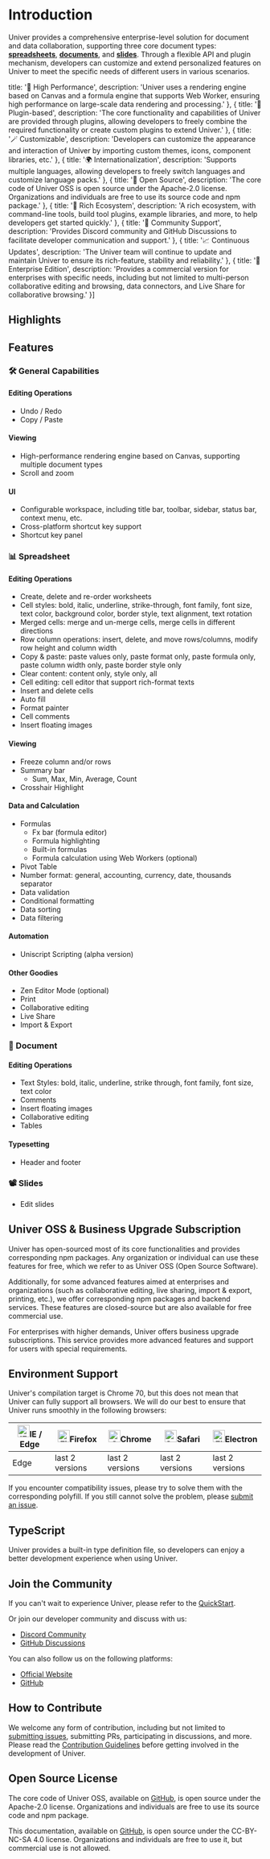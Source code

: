 
# Introduction

<BadgeGroup values={[UniverTypes.GENERAL]} value={UniverTypes.GENERAL} />

Univer provides a comprehensive enterprise-level solution for document and data collaboration, supporting three core document types: [**spreadsheets**](/guides/sheet/introduction), [**documents**](/guides/doc/introduction), and [**slides**](/guides/slide/introduction). Through a flexible API and plugin mechanism, developers can customize and extend personalized features on Univer to meet the specific needs of different users in various scenarios.

  title: '🚀 High Performance',
  description: 'Univer uses a rendering engine based on Canvas and a formula engine that supports Web Worker, ensuring high performance on large-scale data rendering and processing.'
}, {
  title: '🧩 Plugin-based',
  description: 'The core functionality and capabilities of Univer are provided through plugins, allowing developers to freely combine the required functionality or create custom plugins to extend Univer.'
}, {
  title: '🪄 Customizable',
  description: 'Developers can customize the appearance and interaction of Univer by importing custom themes, icons, component libraries, etc.'
}, {
  title: '🌍 Internationalization',
  description: 'Supports multiple languages, allowing developers to freely switch languages and customize language packs.'
}, {
  title: '📖 Open Source',
  description: 'The core code of Univer OSS is open source under the Apache-2.0 license. Organizations and individuals are free to use its source code and npm package.'
}, {
  title: '🌿 Rich Ecosystem',
  description: 'A rich ecosystem, with command-line tools, build tool plugins, example libraries, and more, to help developers get started quickly.'
}, {
  title: '💬 Community Support',
  description: 'Provides Discord community and GitHub Discussions to facilitate developer communication and support.'
}, {
  title: '📈 Continuous Updates',
  description: 'The Univer team will continue to update and maintain Univer to ensure its rich-feature, stability and reliability.'
}, {
  title: '💼 Enterprise Edition',
  description: 'Provides a commercial version for enterprises with specific needs, including but not limited to multi-person collaborative editing and browsing, data connectors, and Live Share for collaborative browsing.'
}]

## Highlights

<FeatureBox features={features} />

## Features

### 🛠 General Capabilities

#### Editing Operations

- Undo / Redo
- Copy / Paste

#### Viewing

- High-performance rendering engine based on Canvas, supporting multiple document types
- Scroll and zoom

#### UI

- Configurable workspace, including title bar, toolbar, sidebar, status bar, context menu, etc.
- Cross-platform shortcut key support
- Shortcut key panel

### 📊 Spreadsheet

#### Editing Operations

- Create, delete and re-order worksheets
- Cell styles: bold, italic, underline, strike-through, font family, font size, text color, background color, border style, text alignment, text rotation
- Merged cells: merge and un-merge cells, merge cells in different directions
- Row column operations: insert, delete, and move rows/columns, modify row height and column width
- Copy & paste: paste values only, paste format only, paste formula only, paste column width only, paste border style only
- Clear content: content only, style only, all
- Cell editing: cell editor that support rich-format texts
- Insert and delete cells
- Auto fill
- Format painter
- Cell comments
- Insert floating images

#### Viewing

- Freeze column and/or rows
- Summary bar
  - Sum, Max, Min, Average, Count
- Crosshair Highlight

#### Data and Calculation

- Formulas
  - Fx bar (formula editor)
  - Formula highlighting
  - Built-in formulas
  - Formula calculation using Web Workers (optional)
- Pivot Table
- Number format: general, accounting, currency, date, thousands separator
- Data validation
- Conditional formatting
- Data sorting
- Data filtering

#### Automation

- Uniscript Scripting (alpha version)

#### Other Goodies

- Zen Editor Mode (optional)
- Print
- Collaborative editing
- Live Share
- Import & Export

### 📝 Document

#### Editing Operations

- Text Styles: bold, italic, underline, strike through, font family, font size, text color
- Comments
- Insert floating images
- Collaborative editing
- Tables

#### Typesetting

- Header and footer

### 📽️ Slides

- Edit slides

## Univer OSS & Business Upgrade Subscription

Univer has open-sourced most of its core functionalities and provides corresponding npm packages. Any organization or individual can use these features for free, which we refer to as Univer OSS (Open Source Software).

Additionally, for some advanced features aimed at enterprises and organizations (such as collaborative editing, live sharing, import & export, printing, etc.), we offer corresponding npm packages and backend services. These features are closed-source but are also available for free commercial use.

For enterprises with higher demands, Univer offers business upgrade subscriptions. This service provides more advanced features and support for users with special requirements.

## Environment Support

Univer's compilation target is Chrome 70, but this does not mean that Univer can fully support all browsers. We will do our best to ensure that Univer runs smoothly in the following browsers:

| [<img className="mx-auto" src="https://raw.githubusercontent.com/alrra/browser-logos/master/src/edge/edge_48x48.png" alt="IE / Edge" width="24px" height="24px" />](http://godban.github.io/browsers-support-badges/)IE / Edge | [<img className="mx-auto" src="https://raw.githubusercontent.com/alrra/browser-logos/master/src/firefox/firefox_48x48.png" alt="Firefox" width="24px" height="24px" />](http://godban.github.io/browsers-support-badges/)Firefox | [<img className="mx-auto" src="https://raw.githubusercontent.com/alrra/browser-logos/master/src/chrome/chrome_48x48.png" alt="Chrome" width="24px" height="24px" />](http://godban.github.io/browsers-support-badges/)Chrome | [<img className="mx-auto" src="https://raw.githubusercontent.com/alrra/browser-logos/master/src/safari/safari_48x48.png" alt="Safari" width="24px" height="24px" />](http://godban.github.io/browsers-support-badges/)Safari | [<img className="mx-auto" src="https://raw.githubusercontent.com/alrra/browser-logos/master/src/electron/electron_48x48.png" alt="Electron" width="24px" height="24px" />](http://godban.github.io/browsers-support-badges/)Electron |
| --------- | --------- | --------- | --------- | --------- |
| Edge| last 2 versions| last 2 versions| last 2 versions| last 2 versions

If you encounter compatibility issues, please try to solve them with the corresponding polyfill. If you still cannot solve the problem, please [submit an issue](https://github.com/dream-num/univer/issues/new/choose).

## TypeScript

Univer provides a built-in type definition file, so developers can enjoy a better development experience when using Univer.

## Join the Community

If you can't wait to experience Univer, please refer to the [QuickStart](/guides/sheet/getting-started/quickstart).

Or join our developer community and discuss with us:

- [Discord Community](https://discord.gg/XPGnMBmpd6)
- [GitHub Discussions](https://github.com/dream-num/univer/discussions)

You can also follow us on the following platforms:

- [Official Website](https://univer.ai)
- [GitHub](https://github.com/dream-num/univer)

## How to Contribute

We welcome any form of contribution, including but not limited to [submitting issues](https://github.com/dream-num/univer/issues/new/choose), submitting PRs, participating in discussions, and more. Please read the [Contribution Guidelines](https://github.com/dream-num/univer/blob/dev/CONTRIBUTING.md) before getting involved in the development of Univer.

## Open Source License

The core code of Univer OSS, available on [GitHub](https://github.com/dream-num/univer), is open source under the Apache-2.0 license. Organizations and individuals are free to use its source code and npm package.

This documentation, available on [GitHub](https://github.com/dream-num/univer.ai), is open source under the CC-BY-NC-SA 4.0 license. Organizations and individuals are free to use it, but commercial use is not allowed.
